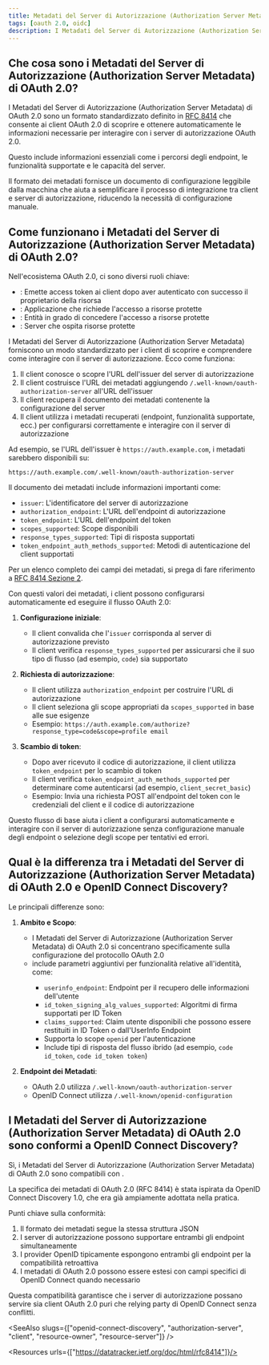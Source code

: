 ```yaml
---
title: Metadati del Server di Autorizzazione (Authorization Server Metadata)
tags: [oauth 2.0, oidc]
description: I Metadati del Server di Autorizzazione (Authorization Server Metadata) di OAuth 2.0 sono un formato standardizzato che consente ai client OAuth 2.0 di scoprire e ottenere automaticamente le informazioni necessarie per interagire con i server di autorizzazione OAuth 2.0, inclusi i percorsi degli endpoint e le capacità del server.
---
```


## Che cosa sono i Metadati del Server di Autorizzazione (Authorization Server Metadata) di OAuth 2.0?

I Metadati del Server di Autorizzazione (Authorization Server Metadata) di OAuth 2.0 sono un formato standardizzato definito in [RFC 8414](https://datatracker.ietf.org/doc/html/rfc8414) che consente ai client OAuth 2.0 di scoprire e ottenere automaticamente le informazioni necessarie per interagire con i server di autorizzazione OAuth 2.0.

Questo include informazioni essenziali come i percorsi degli endpoint, le funzionalità supportate e le capacità del server.

Il formato dei metadati fornisce un documento di configurazione leggibile dalla macchina che aiuta a semplificare il processo di integrazione tra client e server di autorizzazione, riducendo la necessità di configurazione manuale.

## Come funzionano i Metadati del Server di Autorizzazione (Authorization Server Metadata) di OAuth 2.0?

Nell'ecosistema OAuth 2.0, ci sono diversi ruoli chiave:
- <Ref slug="authorization-server"/>: Emette access token ai client dopo aver autenticato con successo il proprietario della risorsa
- <Ref slug="client"/>: Applicazione che richiede l'accesso a risorse protette
- <Ref slug="resource-owner"/>: Entità in grado di concedere l'accesso a risorse protette
- <Ref slug="resource-server"/>: Server che ospita risorse protette

I Metadati del Server di Autorizzazione (Authorization Server Metadata) forniscono un modo standardizzato per i client di scoprire e comprendere come interagire con il server di autorizzazione. Ecco come funziona:

1. Il client conosce o scopre l'URL dell'issuer del server di autorizzazione
2. Il client costruisce l'URL dei metadati aggiungendo `/.well-known/oauth-authorization-server` all'URL dell'issuer
3. Il client recupera il documento dei metadati contenente la configurazione del server
4. Il client utilizza i metadati recuperati (endpoint, funzionalità supportate, ecc.) per configurarsi correttamente e interagire con il server di autorizzazione

Ad esempio, se l'URL dell'issuer è `https://auth.example.com`, i metadati sarebbero disponibili su:

`https://auth.example.com/.well-known/oauth-authorization-server`

Il documento dei metadati include informazioni importanti come:
- `issuer`: L'identificatore del server di autorizzazione
- `authorization_endpoint`: L'URL dell'endpoint di autorizzazione
- `token_endpoint`: L'URL dell'endpoint del token
- `scopes_supported`: Scope disponibili
- `response_types_supported`: Tipi di risposta supportati
- `token_endpoint_auth_methods_supported`: Metodi di autenticazione del client supportati

Per un elenco completo dei campi dei metadati, si prega di fare riferimento a [RFC 8414 Sezione 2](https://datatracker.ietf.org/doc/html/rfc8414#section-2).

Con questi valori dei metadati, i client possono configurarsi automaticamente ed eseguire il flusso OAuth 2.0:

1. **Configurazione iniziale**:
   - Il client convalida che l'`issuer` corrisponda al server di autorizzazione previsto
   - Il client verifica `response_types_supported` per assicurarsi che il suo tipo di flusso (ad esempio, `code`) sia supportato

2. **Richiesta di autorizzazione**:
   - Il client utilizza `authorization_endpoint` per costruire l'URL di autorizzazione
   - Il client seleziona gli scope appropriati da `scopes_supported` in base alle sue esigenze
   - Esempio: `https://auth.example.com/authorize?response_type=code&scope=profile email`

3. **Scambio di token**:
   - Dopo aver ricevuto il codice di autorizzazione, il client utilizza `token_endpoint` per lo scambio di token
   - Il client verifica `token_endpoint_auth_methods_supported` per determinare come autenticarsi (ad esempio, `client_secret_basic`)
   - Esempio: Invia una richiesta POST all'endpoint del token con le credenziali del client e il codice di autorizzazione

Questo flusso di base aiuta i client a configurarsi automaticamente e interagire con il server di autorizzazione senza configurazione manuale degli endpoint o selezione degli scope per tentativi ed errori.

## Qual è la differenza tra i Metadati del Server di Autorizzazione (Authorization Server Metadata) di OAuth 2.0 e OpenID Connect Discovery?

Le principali differenze sono:

1. **Ambito e Scopo**:
   - I Metadati del Server di Autorizzazione (Authorization Server Metadata) di OAuth 2.0 si concentrano specificamente sulla configurazione del protocollo OAuth 2.0
   - <Ref slug="openid-connect-discovery"/> include parametri aggiuntivi per funzionalità relative all'identità, come:
     - `userinfo_endpoint`: Endpoint per il recupero delle informazioni dell'utente
     - `id_token_signing_alg_values_supported`: Algoritmi di firma supportati per ID Token
     - `claims_supported`: Claim utente disponibili che possono essere restituiti in ID Token o dall'UserInfo Endpoint
     - Supporta lo scope `openid` per l'autenticazione
     - Include tipi di risposta del flusso ibrido (ad esempio, `code id_token`, `code id_token token`)

2. **Endpoint dei Metadati**:
   - OAuth 2.0 utilizza `/.well-known/oauth-authorization-server`
   - OpenID Connect utilizza `/.well-known/openid-configuration`

## I Metadati del Server di Autorizzazione (Authorization Server Metadata) di OAuth 2.0 sono conformi a OpenID Connect Discovery?

Sì, i Metadati del Server di Autorizzazione (Authorization Server Metadata) di OAuth 2.0 sono compatibili con <Ref slug="openid-connect-discovery"/>.

La specifica dei metadati di OAuth 2.0 (RFC 8414) è stata ispirata da OpenID Connect Discovery 1.0, che era già ampiamente adottata nella pratica.

Punti chiave sulla conformità:
1. Il formato dei metadati segue la stessa struttura JSON
2. I server di autorizzazione possono supportare entrambi gli endpoint simultaneamente
3. I provider OpenID tipicamente espongono entrambi gli endpoint per la compatibilità retroattiva
4. I metadati di OAuth 2.0 possono essere estesi con campi specifici di OpenID Connect quando necessario

Questa compatibilità garantisce che i server di autorizzazione possano servire sia client OAuth 2.0 puri che relying party di OpenID Connect senza conflitti.

<SeeAlso slugs={["openid-connect-discovery", "authorization-server", "client", "resource-owner", "resource-server"]} />

<Resources urls={["https://datatracker.ietf.org/doc/html/rfc8414"]}/>